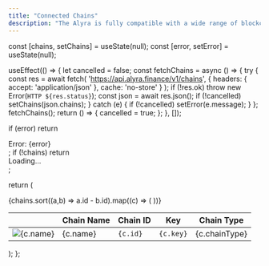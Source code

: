 ```yaml
---
title: "Connected Chains"
description: "The Alyra is fully compatible with a wide range of blockchains. This section outlines supported networks, their identifiers, and integration requirements for cross-chain requests."
---
```


  const [chains, setChains] = useState(null);
  const [error, setError] = useState(null);

  useEffect(() => {
    let cancelled = false;
    const fetchChains = async () => {
      try {
        const res = await fetch(
          'https://api.alyra.finance/v1/chains',
          { headers: { accept: 'application/json' }, cache: 'no-store' }
        );
        if (!res.ok) throw new Error(`HTTP ${res.status}`);
        const json = await res.json();
        if (!cancelled) setChains(json.chains);
      } catch (e) {
        if (!cancelled) setError(e.message);
      }
    };
    fetchChains();
    return () => { cancelled = true; };
  }, []);

  if (error) return <div className="text-red-600">Error: {error}</div>;
  if (!chains) return <div>Loading…</div>;

  return (
    <div className="not-prose overflow-x-auto">
      <table className="min-w-[640px] w-full text-sm">
        <thead>
          <tr>
            <th className="w-6"></th>
            <th className="text-left">Chain Name</th>
            <th className="text-left">Chain ID</th>
            <th className="text-left">Key</th>
            <th className="text-left">Chain Type</th>
          </tr>
        </thead>
        <tbody>
          {chains.sort((a,b) => a.id - b.id).map((c) => (
            <tr key={c.key} className="border-y border-gray-200">
              <td><img src={c.logoURI} alt={c.name} className="w-10 h-10 rounded-full" /></td>
              <td className="font-medium">{c.name}</td>
              <td><code>{c.id}</code></td>
              <td><code>{c.key}</code></td>
              <td className="font-medium">{c.chainType}</td>
            </tr>
          ))}
        </tbody>
      </table>
    </div>
  );
};

<SupportedChains />

